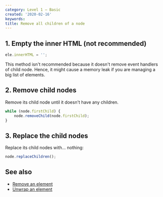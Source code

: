 ```yaml
---
category: Level 1 — Basic
created: '2020-02-16'
keywords:
title: Remove all children of a node
---
```


## 1. Empty the inner HTML (not recommended)

```js
ele.innerHTML = '';
```

This method isn't recommended because it doesn't remove event handlers of child node. Hence, it might cause a memory leak if you are managing a big list of elements.

## 2. Remove child nodes

Remove its child node until it doesn't have any children.

```js
while (node.firstChild) {
    node.removeChild(node.firstChild);
}
```

## 3. Replace the child nodes

Replace its child nodes with... nothing:

```js
node.replaceChildren();
```

## See also

-   [Remove an element](https://phuoc.ng/collection/html-dom/remove-an-element/)
-   [Unwrap an element](https://phuoc.ng/collection/html-dom/unwrap-an-element/)
